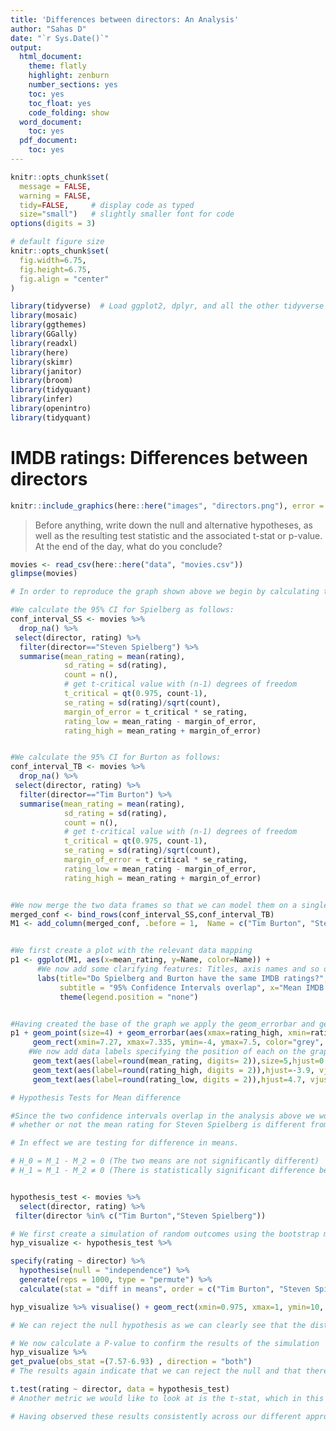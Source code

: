 ```yaml
---
title: 'Differences between directors: An Analysis'
author: "Sahas D"
date: "`r Sys.Date()`"
output:
  html_document:
    theme: flatly
    highlight: zenburn
    number_sections: yes
    toc: yes
    toc_float: yes
    code_folding: show
  word_document:
    toc: yes
  pdf_document:
    toc: yes
---
```



```r
knitr::opts_chunk$set(
  message = FALSE, 
  warning = FALSE, 
  tidy=FALSE,     # display code as typed
  size="small")   # slightly smaller font for code
options(digits = 3)

# default figure size
knitr::opts_chunk$set(
  fig.width=6.75, 
  fig.height=6.75,
  fig.align = "center"
)
```


```r
library(tidyverse)  # Load ggplot2, dplyr, and all the other tidyverse packages
library(mosaic)
library(ggthemes)
library(GGally)
library(readxl)
library(here)
library(skimr)
library(janitor)
library(broom)
library(tidyquant)
library(infer)
library(openintro)
library(tidyquant)
```


# IMDB ratings: Differences between directors


```r
knitr::include_graphics(here::here("images", "directors.png"), error = FALSE)
```

> Before anything, write down the null and alternative hypotheses, as well as the resulting test statistic and the associated t-stat or p-value. At the end of the day, what do you conclude?


```r
movies <- read_csv(here::here("data", "movies.csv"))
glimpse(movies)


```


```r
# In order to reproduce the graph shown above we begin by calculating the confidence intervals for the mean ratings of Burton and Spielberg

#We calculate the 95% CI for Spielberg as follows:
conf_interval_SS <- movies %>% 
  drop_na() %>% 
 select(director, rating) %>% 
  filter(director=="Steven Spielberg") %>% 
  summarise(mean_rating = mean(rating),
            sd_rating = sd(rating),
            count = n(),
            # get t-critical value with (n-1) degrees of freedom
            t_critical = qt(0.975, count-1),
            se_rating = sd(rating)/sqrt(count),
            margin_of_error = t_critical * se_rating,
            rating_low = mean_rating - margin_of_error,
            rating_high = mean_rating + margin_of_error)


#We calculate the 95% CI for Burton as follows:
conf_interval_TB <- movies %>% 
  drop_na() %>% 
 select(director, rating) %>% 
  filter(director=="Tim Burton") %>% 
  summarise(mean_rating = mean(rating),
            sd_rating = sd(rating),
            count = n(),
            # get t-critical value with (n-1) degrees of freedom
            t_critical = qt(0.975, count-1),
            se_rating = sd(rating)/sqrt(count),
            margin_of_error = t_critical * se_rating,
            rating_low = mean_rating - margin_of_error,
            rating_high = mean_rating + margin_of_error)  


#We now merge the two data frames so that we can model them on a single graph
merged_conf <- bind_rows(conf_interval_SS,conf_interval_TB) 
M1 <- add_column(merged_conf, .before = 1,  Name = c("Tim Burton", "Steven Spielberg"))


#We first create a plot with the relevant data mapping
p1 <- ggplot(M1, aes(x=mean_rating, y=Name, color=Name)) + 
      #We now add some clarifying features: Titles, axis names and so on
      labs(title="Do Spielberg and Burton have the same IMDB ratings?", 
           subtitle = "95% Confidence Intervals overlap", x="Mean IMDB rating", y="") + 
           theme(legend.position = "none")


#Having created the base of the graph we apply the geom_errorbar and geom_rect features to add further functionality
p1 + geom_point(size=4) + geom_errorbar(aes(xmax=rating_high, xmin=rating_low), width=0.1, size=2) + 
     geom_rect(xmin=7.27, xmax=7.335, ymin=-4, ymax=7.5, color="grey", fill="grey", alpha=0.3) +
    #We now add data labels specifying the position of each on the graph 
     geom_text(aes(label=round(mean_rating, digits= 2)),size=5,hjust=0.5, vjust=-1.5) +
     geom_text(aes(label=round(rating_high, digits = 2)),hjust=-3.9, vjust=-1.5) +
     geom_text(aes(label=round(rating_low, digits = 2)),hjust=4.7, vjust=-1.5) 


```

```r

# Hypothesis Tests for Mean difference 

#Since the two confidence intervals overlap in the analysis above we would like to test the hypothesis 
# whether or not the mean rating for Steven Spielberg is different from that of Tim Burton.

# In effect we are testing for difference in means. 

# H_0 = M_1 - M_2 = 0 (The two means are not significantly different)
# H_1 = M_1 - M_2 ≠ 0 (There is statistically significant difference between the two means) 


hypothesis_test <- movies %>% 
  select(director, rating) %>% 
 filter(director %in% c("Tim Burton","Steven Spielberg")) 

# We first create a simulation of random outcomes using the bootstrap method
hyp_visualize <- hypothesis_test %>% 

specify(rating ~ director) %>% 
  hypothesise(null = "independence") %>% 
  generate(reps = 1000, type = "permute") %>% 
  calculate(stat = "diff in means", order = c("Tim Burton", "Steven Spielberg"))

hyp_visualize %>% visualise() + geom_rect(xmin=0.975, xmax=1, ymin=10, ymax=200, color="red", fill="red", alpha=0.1)

# We can reject the null hypothesis as we can clearly see that the distribution's tails end at approx. 0.8 and -0.8

# We now calculate a P-value to confirm the results of the simulation
hyp_visualize %>% 
get_pvalue(obs_stat =(7.57-6.93) , direction = "both")  
# The results again indicate that we can reject the null and that there indeed is statistically significant difference between the means

t.test(rating ~ director, data = hypothesis_test)
# Another metric we would like to look at is the t-stat, which in this instance equals 3, which further indicates a rejection of the null

# Having observed these results consistently across our different approaches we reject the null hypothesis and conclude that there indeed is a difference between the two means.





```

